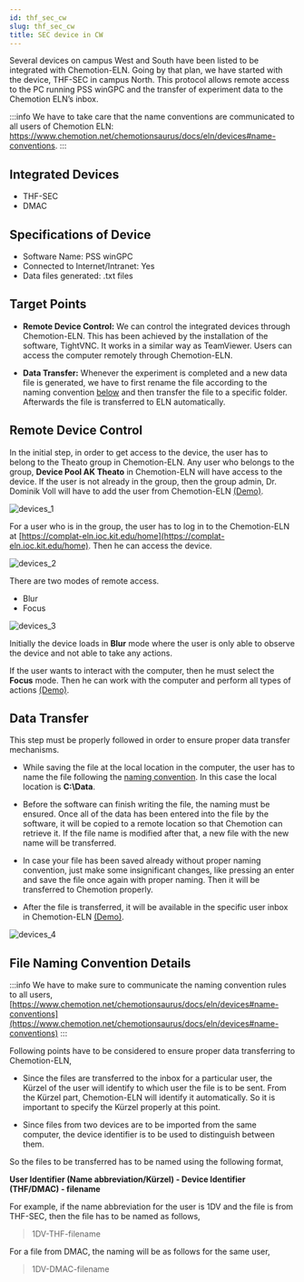 ```yaml
---
id: thf_sec_cw
slug: thf_sec_cw
title: SEC device in CW
---
```


Several devices on campus West and South have been listed to be integrated with Chemotion-ELN. Going by that plan, we
have started with the device, THF-SEC in campus North. This protocol allows remote access to the PC running PSS winGPC
and the transfer of experiment data to the Chemotion ELN’s inbox. 

:::info
We have to take care that the name conventions are communicated to all users of Chemotion ELN:
https://www.chemotion.net/chemotionsaurus/docs/eln/devices#name-conventions.
:::

## Integrated Devices
- THF-SEC
- DMAC

## Specifications of Device
- Software Name: PSS winGPC
- Connected to Internet/Intranet: Yes
- Data files generated: .txt files

## Target Points

 - **Remote Device Control:** We can control the integrated devices through Chemotion-ELN. This has been achieved
 by the installation of the software, TightVNC. It works in a similar way as TeamViewer. Users can access the computer remotely through Chemotion-ELN.

  - **Data Transfer:** Whenever the experiment is completed and a new data file is generated, we have to first rename the file according to the naming convention [below](/docs/thf_sec_cw#file-naming-convention-details) and then transfer the file to a specific folder. Afterwards the file is transferred to ELN automatically.

## Remote Device Control

In the initial step, in order to get access to the device, the user has to belong to the Theato group in Chemotion-ELN. Any user who belongs to the group, **Device Pool AK Theato** in Chemotion-ELN will have access to the device. If the user is not already in the group, then the group admin, Dr. Dominik Voll will have to add the user from Chemotion-ELN [(Demo)](https://www.awesomescreenshot.com/video/8281021?key=ef9b0f2259b993205c37f9f25f848827).

![devices_1](/img/devices_1.png)

For a user who is in the group, the user has to log in to the Chemotion-ELN at [https://complat-eln.ioc.kit.edu/home](https://complat-eln.ioc.kit.edu/home). Then he can access the device.

![devices_2](/img/devices_2.png)

There are two modes of remote access.
- Blur
- Focus

![devices_3](/img/devices_3.png)

Initially the device loads in **Blur** mode where the user is only able to observe the device and not able to take any actions.

If the user wants to interact with the computer, then he must select the **Focus** mode. Then he can work with the computer and perform all types of actions [(Demo)](https://www.awesomescreenshot.com/video/8281146?key=f563733a252757c51be8b039609c05e5).

## Data Transfer

This step must be properly followed in order to ensure proper data transfer mechanisms.

- While saving the file at the local location in the computer, the user has to name the file following the [naming convention](/docs/thf_sec_cw#file-naming-convention-details). In this case the local location is **C:\Data**.

- Before the software can finish writing the file, the naming must be ensured. Once all of the data has been entered into the file by the software, it will be copied to a remote location so that Chemotion can retrieve it. If the file name is modified after that, a new file with the new name will be transferred.

- In case your file has been saved already without proper naming convention, just make some insignificant changes, like pressing an enter and save the file once again with proper naming. Then it will be transferred to Chemotion properly.

- After the file is transferred, it will be available in the specific user inbox in Chemotion-ELN [(Demo)](https://www.awesomescreenshot.com/video/8282250?key=33d387cb0a14e86e65dff8a9cb393b92).

![devices_4](/img/devices_4.png)

## File Naming Convention Details

:::info
We have to make sure to communicate the naming convention rules to all users, [https://www.chemotion.net/chemotionsaurus/docs/eln/devices#name-conventions](https://www.chemotion.net/chemotionsaurus/docs/eln/devices#name-conventions)
:::

Following points have to be considered to ensure proper data transferring to Chemotion-ELN,

- Since the files are transferred to the inbox for a particular user, the Kürzel of the user will identify to which user the file is to be sent. From the Kürzel part, Chemotion-ELN will identify it automatically. So it is important to specify the Kürzel properly at this point.

- Since files from two devices are to be imported from the same computer, the device identifier is to be used to distinguish between them.

So the files to be transferred has to be named using the following format,

**User Identifier (Name abbreviation/Kürzel) - Device Identifier (THF/DMAC) - filename**

For example, if the name abbreviation for the user is 1DV and the file is from THF-SEC, then the file has to be named as follows,

> 1DV-THF-filename

For a file from DMAC, the naming will be as follows for the same user,

>  1DV-DMAC-filename
